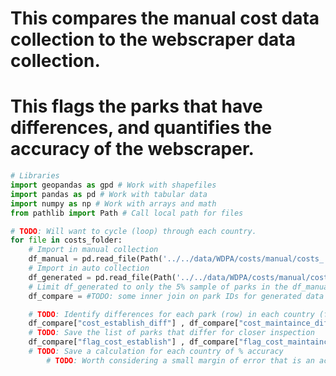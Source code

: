 # This compares the manual cost data collection to the webscraper data collection. 
# This flags the parks that have differences, and quantifies the accuracy of the webscraper. 


```python
# Libraries
import geopandas as gpd # Work with shapefiles
import pandas as pd # Work with tabular data
import numpy as np # Work with arrays and math
from pathlib import Path # Call local path for files
```


```python
# TODO: Will want to cycle (loop) through each country. 
for file in costs_folder: 
    # Import in manual collection
    df_manual = pd.read_file(Path('../../data/WDPA/costs/manual/costs_' + country + '_manual.csv'))
    # Import in auto collection
    df_generated = pd.read_file(Path('../../data/WDPA/costs/manual/costs_' + country + '_generated.csv'))
    # Limit df_generated to only the 5% sample of parks in the df_manual 
    df_compare = #TODO: some inner join on park IDs for generated data

    # TODO: Identify differences for each park (row) in each country (file) for cost maintaince and cost establishing
    df_compare["cost_establish_diff"] , df_compare["cost_maintaince_diff"] = generated - manual , generated - manual 
    # TODO: Save the list of parks that differ for closer inspection
    df_compare["flag_cost_establish"] , df_compare["flag_cost_maintaince"] = df_compare["cost_establish_diff"] != 0, df_compare["cost_maintaince_diff"] != 0 
    # TODO: Save a calculation for each country of % accuracy
        # TODO: Worth considering a small margin of error that is an acceptable range (say 5% off from the manual data collection)
```